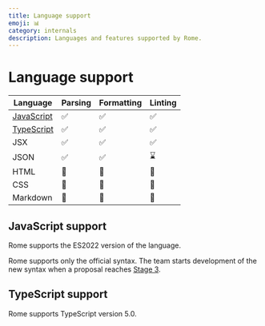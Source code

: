 ```yaml
---
title: Language support
emoji: 📊
category: internals
description: Languages and features supported by Rome.
---
```


# Language support

| Language                          | Parsing                                                 | Formatting                                              | Linting                                                 |
|-----------------------------------|---------------------------------------------------------|---------------------------------------------------------|---------------------------------------------------------|
| [JavaScript](#javascript-support) | <span aria-label="Supported" role="img">✅</span>        | <span aria-label="Supported" role="img">✅</span>        | <span aria-label="Supported" role="img">✅</span>        |
| [TypeScript](#typescript-support) | <span aria-label="Supported" role="img">✅</span>        | <span aria-label="Supported" role="img">✅</span>        | <span aria-label="Supported" role="img">✅</span>        |
| JSX                               | <span aria-label="Supported" role="img">✅</span>        | <span aria-label="Supported" role="img">✅</span>        | <span aria-label="Supported" role="img">✅</span>        |
| JSON                              | <span aria-label="Supported" role="img">✅</span>        | <span aria-label="Supported" role="img">✅</span>        | <span aria-label="In Progress" role="img">⌛️</span>     |
| HTML                              | <span aria-label="Not in Progress" role="img">🚫</span> | <span aria-label="Not in Progress" role="img">🚫</span> | <span aria-label="Not in Progress" role="img">🚫</span> |
| CSS                               | <span aria-label="Not in progress" role="img">🚫</span> | <span aria-label="Not in Progress" role="img">🚫</span> | <span aria-label="Not in Progress" role="img">🚫</span> |
| Markdown                          | <span aria-label="Not in progress" role="img">🚫</span> | <span aria-label="Not in Progress" role="img">🚫</span> | <span aria-label="Not in Progress" role="img">🚫</span> |


## JavaScript support

Rome supports the ES2022 version of the language.

Rome supports only the official syntax. The team starts development of the new syntax when a proposal reaches
[Stage 3](https://github.com/tc39/proposals#stage-3).

## TypeScript support

Rome supports TypeScript version 5.0.
